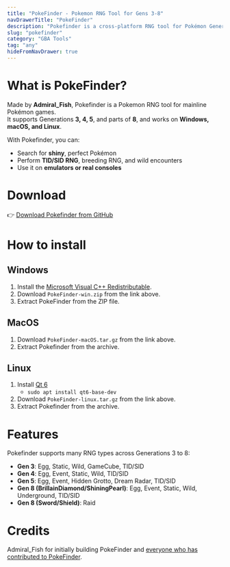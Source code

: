 ```yaml
---
title: "PokeFinder - Pokemon RNG Tool for Gens 3-8"
navDrawerTitle: "PokeFinder"
description: "Pokefinder is a cross-platform RNG tool for Pokémon Generations 3-8. Supports shiny hunting, TID/SID RNG, breeding, and more. Works for emulators and real hardware."
slug: "pokefinder"
category: "GBA Tools"
tag: "any"
hideFromNavDrawer: true
---
```


# What is PokeFinder?

Made by **Admiral_Fish**, Pokefinder is a Pokemon RNG tool for mainline Pokémon games.  
It supports Generations **3, 4, 5**, and parts of **8**, and works on **Windows, macOS, and Linux**.

With Pokefinder, you can:

- Search for **shiny**, perfect Pokémon
- Perform **TID/SID RNG**, breeding RNG, and wild encounters
- Use it on **emulators or real consoles**

# Download

👉 [Download Pokefinder from GitHub](https://github.com/Admiral-Fish/PokeFinder/releases)

# How to install

## Windows

1. Install the [Microsoft Visual C++ Redistributable](https://support.microsoft.com/en-us/help/2977003/the-latest-supported-visual-c-downloads).
2. Download `PokeFinder-win.zip` from the link above.
3. Extract PokeFinder from the ZIP file.

## MacOS

1. Download `PokeFinder-macOS.tar.gz` from the link above.
2. Extract Pokefinder from the archive.

## Linux

1. Install [Qt 6](https://www.qt.io/download)
   - `sudo apt install qt6-base-dev`
2. Download `PokeFinder-linux.tar.gz` from the link above.
3. Extract Pokefinder from the archive.

# Features

Pokefinder supports many RNG types across Generations 3 to 8:

- **Gen 3**: Egg, Static, Wild, GameCube, TID/SID
- **Gen 4**: Egg, Event, Static, Wild, TID/SID
- **Gen 5**: Egg, Event, Hidden Grotto, Dream Radar, TID/SID
- **Gen 8 (BrillainDiamond/ShiningPearl)**: Egg, Event, Static, Wild, Underground, TID/SID
- **Gen 8 (Sword/Shield)**: Raid

# Credits

Admiral_Fish for initially building PokeFinder and [everyone who has contributed to PokeFinder](https://github.com/Admiral-Fish/PokeFinder/graphs/contributors).

